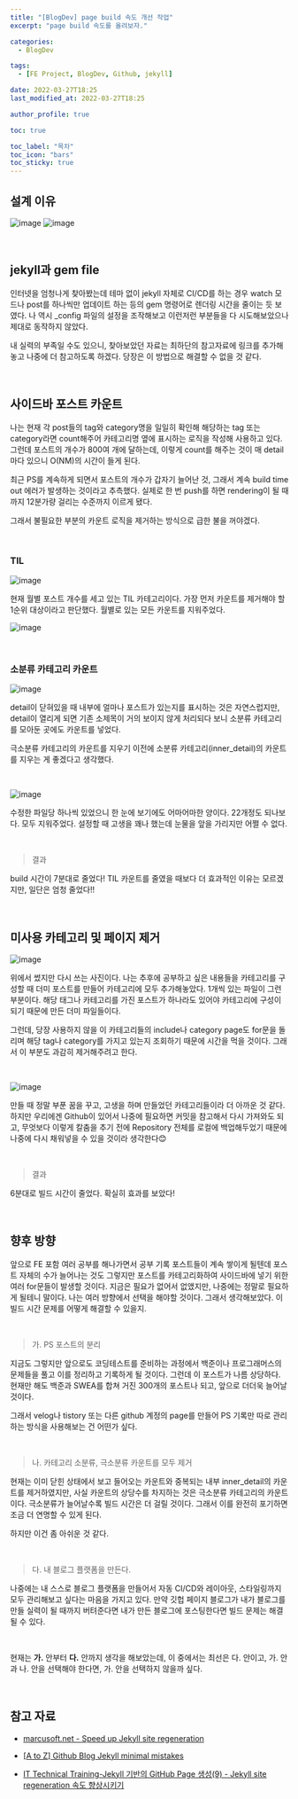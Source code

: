 ```yaml
---
title: "[BlogDev] page build 속도 개선 작업"
excerpt: "page build 속도를 올려보자."

categories:
  - BlogDev

tags:
  - [FE Project, BlogDev, Github, jekyll]

date: 2022-03-27T18:25
last_modified_at: 2022-03-27T18:25

author_profile: true

toc: true

toc_label: "목차"
toc_icon: "bars"
toc_sticky: true
---
```



## 설계 이유

![image](https://user-images.githubusercontent.com/86189596/159757437-2ed7cb22-f942-4815-8f0c-63aa34ab3e0b.png)
![image](https://user-images.githubusercontent.com/86189596/159757468-06ebcf21-039b-4d2c-af0f-61d07cfdd8b1.png)

<br />

## jekyll과 gem file

인터넷을 엄청나게 찾아봤는데 테마 없이 jekyll 자체로 CI/CD를 하는 경우 watch 모드나 post를 하나씩만 업데이트 하는 등의 gem 명령어로 렌더링 시간을 줄이는 듯 보였다. 나 역시 _config 파일의 설정을 조작해보고 이런저런 부분들을 다 시도해보았으나 제대로 동작하지 않았다.

내 실력의 부족일 수도 있으니, 찾아보았던 자료는 최하단의 참고자료에 링크를 추가해놓고 나중에 더 참고하도록 하겠다. 당장은 이 방법으로 해결할 수 없을 것 같다.

<br />

## 사이드바 포스트 카운트

나는 현재 각 post들의 tag와 category명을 일일히 확인해 해당하는 tag 또는 category라면 count해주어 카테고리명 옆에 표시하는 로직을 작성해 사용하고 있다. 그런데 포스트의 개수가 800여 개에 달하는데, 이렇게 count를 해주는 것이 매 detail마다 있으니 O(NM)의 시간이 들게 된다. 

최근 PS를 계속하게 되면서 포스트의 개수가 갑자기 늘어난 것, 그래서 계속 build time out 에러가 발생하는 것이라고 추측했다. 실제로 한 번 push를 하면 rendering이 될 때까지 12분가량 걸리는 수준까지 이르게 됐다.

그래서 불필요한 부분의 카운트 로직을 제거하는 방식으로 급한 불을 꺼야겠다.

<br />

### TIL

![image](https://user-images.githubusercontent.com/86189596/159734919-59ec16c4-53b2-4a5b-aca8-8abf2db3f1fd.png)

현재 월별 포스트 개수를 세고 있는 TIL 카테고리이다. 가장 먼저 카운트를 제거해야 할 1순위 대상이라고 판단했다. 월별로 있는 모든 카운트를 지워주었다.

![image](https://user-images.githubusercontent.com/86189596/159758802-676490fb-db27-48d2-bd73-fc52c641e472.png)

<br />

### 소분류 카테고리 카운트

![image](https://user-images.githubusercontent.com/86189596/160271976-12a3987a-7fc4-48d3-be68-db03cb4ad283.png)

detail이 닫혀있을 때 내부에 얼마나 포스트가 있는지를 표시하는 것은 자연스럽지만, detail이 열리게 되면 기존 소제목이 거의 보이지 않게 처리되다 보니 소분류 카테고리를 모아둔 곳에도 카운트를 넣었다.

극소분류 카테고리의 카운트를 지우기 이전에 소분류 카테고리(inner_detail)의 카운트를 지우는 게 좋겠다고 생각했다. 

<br />

![image](https://user-images.githubusercontent.com/86189596/160272669-9c141f2b-e638-48e5-a0d9-91f2384091a4.png)

수정한 파일당 하나씩 있었으니 한 눈에 보기에도 어마어마한 양이다. 22개정도 되나보다. 모두 지워주었다. 설정할 때 고생을 꽤나 했는데 눈물을 앞을 가리지만 어쩔 수 없다. 

<br />

> 결과

build 시간이 7분대로 줄었다! TIL 카운트를 줄였을 때보다 더 효과적인 이유는 모르겠지만, 일단은 엄청 줄었다!!

<br />

## 미사용 카테고리 및 페이지 제거

![image](https://user-images.githubusercontent.com/86189596/160271976-12a3987a-7fc4-48d3-be68-db03cb4ad283.png)

위에서 썼지만 다시 쓰는 사진이다. 나는 추후에 공부하고 싶은 내용들을 카테고리를 구성할 때 더미 포스트를 만들어 카테고리에 모두 추가해놓았다. 1개씩 있는 파일이 그런 부분이다. 해당 태그나 카테고리를 가진 포스트가 하나라도 있어야 카테고리에 구성이 되기 때문에 만든 더미 파일들이다.

그런데, 당장 사용하지 않을 이 카테고리들의 include나 category page도 for문을 돌리며 해당 tag나 category를 가지고 있는지 조회하기 때문에 시간을 먹을 것이다. 그래서 이 부분도 과감히 제거해주려고 한다.

<br />

![image](https://user-images.githubusercontent.com/86189596/160274561-cd20f868-fac6-4f2d-a500-087e08231c15.png)

만들 때 정말 부푼 꿈을 꾸고, 고생을 하며 만들었던 카테고리들이라 더 아까운 것 같다. 하지만 우리에겐 Github이 있어서 나중에 필요하면 커밋을 참고해서 다시 가져와도 되고, 무엇보다 이렇게 칼춤을 추기 전에 Repository 전체를 로컬에 백업해두었기 때문에 나중에 다시 채워넣을 수 있을 것이라 생각한다😊

<br />

> 결과

6분대로 빌드 시간이 줄었다. 확실히 효과를 보았다!

<br />

## 향후 방향

앞으로 FE 포함 여러 공부를 해나가면서 공부 기록 포스트들이 계속 쌓이게 될텐데 포스트 자체의 수가 늘어나는 것도 그렇지만 포스트를 카테고리화하여 사이드바에 넣기 위한 여러 for문들이 발생할 것이다. 지금은 필요가 없어서 없앴지만, 나중에는 정말로 필요하게 될테니 말이다. 나는 여러 방향에서 선택을 해야할 것이다. 그래서 생각해보았다. 이 빌드 시간 문제를 어떻게 해결할 수 있을지.

<br />

> 가. PS 포스트의 분리

지금도 그렇지만 앞으로도 코딩테스트를 준비하는 과정에서 백준이나 프로그래머스의 문제들을 풀고 이를 정리하고 기록하게 될 것이다. 그런데 이 포스트가 나름 상당하다. 현재만 해도 백준과 SWEA를 합쳐 거진 300개의 포스트나 되고, 앞으로 더더욱 늘어날 것이다.

그래서 velog나 tistory 또는 다른 github 계정의 page를 만들어 PS 기록만 따로 관리하는 방식을 사용해보는 건 어떤가 싶다. 

<br />

> 나. 카테고리 소분류, 극소분류 카운트를 모두 제거

현재는 이미 닫힌 상태에서 보고 들어오는 카운트와 중복되는 내부 inner_detail의 카운트를 제거하였지만, 사실 카운트의 상당수를 차지하는 것은 극소분류 카테고리의 카운트이다. 극소분류가 늘어날수록 빌드 시간은 더 걸릴 것이다. 그래서 이를 완전히 포기하면 조금 더 연명할 수 있게 된다.

하지만 이건 좀 아쉬운 것 같다. 

<br />

> 다. 내 블로그 플랫폼을 만든다.

나중에는 내 스스로 블로그 플랫폼을 만들어서 자동 CI/CD와 레이아웃, 스타일링까지 모두 관리해보고 싶다는 마음을 가지고 있다. 만약 깃헙 페이지 블로그가 내가 블로그를 만들 실력이 될 때까지 버텨준다면 내가 만든 블로그에 포스팅한다면 빌드 문제는 해결될 수 있다.

<br />

현재는 **가.** 안부터 **다.** 안까지 생각을 해보았는데, 이 중에서는 최선은 다. 안이고, 가. 안과 나. 안을 선택해야 한다면, 가. 안을 선택하지 않을까 싶다.

<br />

## 참고 자료

- [marcusoft.net - Speed up Jekyll site regeneration](http://www.marcusoft.net/2015/11/speed-up-jekyll-site-regeneration.html)

- [[A to Z] Github Blog Jekyll minimal mistakes](https://eona1301.github.io/a_to_z/GithubBlog/#width-%EC%A1%B0%EC%A0%88%ED%95%98%EA%B8%B0)

- [IT Technical Training-Jekyll 기반의 GitHub Page 생성(9) - Jekyll site regeneration 속도 향상시키기](https://moon9342.github.io/jekyll-regenerate-speed-up)